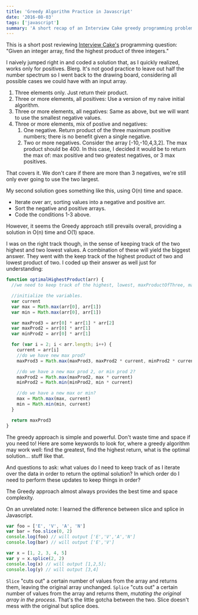 ```yaml
---
title: 'Greedy Algorithm Practice in Javascript'
date: '2016-08-03'
tags: ['javascript']
summary: 'A short recap of an Interview Cake greedy programming problem.'
---
```


This is a short post reviewing [Interview Cake's](https://www.interviewcake.com) programming question: "Given an integer array, find the highest product of three integers."

I naively jumped right in and coded a solution that, as I quickly realized, works only for positives. Blerg. It's not good practice to leave out half the number spectrum so I went back to the drawing board, considering all possible cases we could have with an input array.

1. Three elements only. Just return their product.
2. Three or more elements, all positives: Use a version of my naive initial algorithm.
3. Three or more elements, all negatives: Same as above, but we will want to use the smallest negative values.
4. Three or more elements, mix of postive and negatives:
   1. One negative. Return product of the three maximum positive numbers; there is no benefit given a single negative.
   2. Two or more negatives. Consider the array [-10,-10,4,3,2]. The max product should be 400. In this case, I decided it would be to return the max of: max positive and two greatest negatives, or 3 max positives.

That covers it. We don't care if there are more than 3 negatives, we're still only ever going to use the two largest.

My second solution goes something like this, using O(n) time and space.

- Iterate over arr, sorting values into a negative and positive arr.
- Sort the negative and positive arrays.
- Code the conditions 1-3 above.

However, it seems the Greedy approach still prevails overall, providing a solution in O(n) time and O(1) space.

I was on the right track though, in the sense of keeping track of the two highest and two lowest values. A combination of these will yield the biggest answer. They went with the keep track of the highest product of two and lowest product of two. I coded up their answer as well just for understanding:

```javascript
function optimalHighestProduct(arr) {
  //we need to keep track of the highest, lowest, maxProductOfThree, maxProd2, minProd2.

  //initialize the variables.
  var current
  var max = Math.max(arr[0], arr[1])
  var min = Math.max(arr[0], arr[1])

  var maxProd3 = arr[0] * arr[1] * arr[2]
  var maxProd2 = arr[0] * arr[1]
  var minProd2 = arr[0] * arr[1]

  for (var i = 2; i < arr.length; i++) {
    current = arr[i]
    //do we have new max prod?
    maxProd3 = Math.max(maxProd3, maxProd2 * current, minProd2 * current)

    //do we have a new max prod 2, or min prod 2?
    maxProd2 = Math.max(maxProd2, max * current)
    minProd2 = Math.min(minProd2, min * current)

    //do we have a new max or min?
    max = Math.max(max, current)
    min = Math.min(min, current)
  }

  return maxProd3
}
```

The greedy approach is simple and powerful. Don't waste time and space if you need to! Here are some keywords to look for, where a greedy algorithm may work well: find the greatest, find the highest return, what is the optimal solution... stuff like that.

And questions to ask: what values do I need to keep track of as I iterate over the data in order to return the optimal solution? In which order do I need to perform these updates to keep things in order?

The Greedy approach almost always provides the best time and space complexity.

On an unrelated note: I learned the difference between slice and splice in Javascript.

```javascript
var foo = ['E', 'V', 'A', 'N']
var bar = foo.slice(0, 2)
console.log(foo) // will output ['E','V','A','N']
console.log(bar) // will output ['E','V']

var x = [1, 2, 3, 4, 5]
var y = x.splice(2, 2)
console.log(x) // will output [1,2,5];
console.log(y) // will output [3,4]
```

`Slice` "cuts out" a certain number of values from the array and returns them, leaving the original array unchanged. `Splice` "cuts out" a certain number of values from the array and returns them, _mutating the original array in the process_. That's the little gotcha between the two. Slice doesn't mess with the original but splice does.
